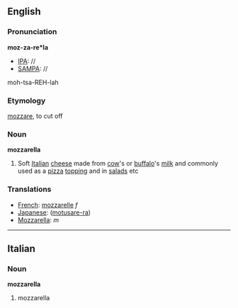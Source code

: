 ==English==
===Pronunciation===
'''moz-za-re*la'''
*[[IPA]]: //
*[[SAMPA]]: //
moh-tsa-REH-lah
===Etymology===
{{It.}} [[mozzare]], to cut off
===Noun===
'''mozzarella'''
#Soft [[Italian]] [[cheese]] made from [[cow]]'s or [[buffalo]]'s [[milk]] and commonly used as a [[pizza]] [[topping]] and in [[salad]]s etc

===Translations===

*[[French]]: [[mozzarelle]] ''f''
*[[Japanese]]: ([[motusare-ra]])
*[[Mozzarella]]: ''m''

----

==Italian==
===Noun===
'''mozzarella'''
# mozzarella